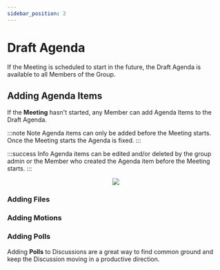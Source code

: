 ```yaml
---
sidebar_position: 2
---
```



# Draft Agenda

If the Meeting is scheduled to start in the future, the Draft Agenda is available to all Members of the Group.

## Adding Agenda Items

If the **Meeting** hasn't started, any Member can add Agenda Items to the Draft Agenda.

:::note Note
Agenda items can only be added before the Meeting starts. Once the Meeting starts the Agenda is fixed.
:::

:::success Info
Agenda items can be edited and/or deleted by the group admin or the Member who created the Agenda item before the Meeting starts.
:::

<center>
	<img src={useBaseUrl('/img/meetings/draftAgenda.gif')} />
</center>

### Adding Files

<AddFiles />

### Adding Motions

<AddMotions />

### Adding Polls

Adding **Polls** to Discussions are a great way to find common ground and keep the Discussion moving in a productive direction.

<AddPolls />
